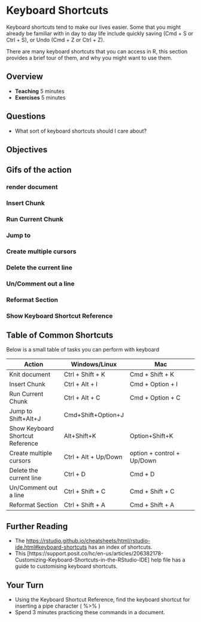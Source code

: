 # Keyboard Shortcuts

Keyboard shortcuts tend to make our lives easier. Some that you might already be familiar with in day to day life include quickly saving (Cmd + S or Ctrl + S), or Undo (Cmd + Z or Ctrl + Z).

There are many keyboard shortcuts that you can access in R, this section provides a brief tour of them, and why you might want to use them.

## Overview

* **Teaching** 5 minutes
* **Exercises** 5 minutes

## Questions

* What sort of keyboard shortcuts should I care about?

## Objectives

## Gifs of the action

### render document
### Insert Chunk
### Run Current Chunk
### Jump to
### Create multiple cursors
### Delete the current line
### Un/Comment out a line 
### Reformat Section 
### Show Keyboard Shortcut Reference

## Table of Common Shortcuts

Below is a small table of tasks you can perform with keyboard 

| Action      | Windows/Linux | Mac  | 
|-------------|---------------|----------------|
| Knit document | Ctrl + Shift + K | Cmd + Shift + K |
| Insert Chunk  | Ctrl + Alt + I   | Cmd + Option + I |
| Run Current Chunk | Ctrl + Alt + C | Cmd + Option + C | 
| Jump to  	Shift+Alt+J 	| Cmd+Shift+Option+J |
| Show Keyboard Shortcut Reference  |	Alt+Shift+K | Option+Shift+K |
| Create multiple cursors | Ctrl + Alt + Up/Down | option + control + Up/Down|
| Delete the current line | Ctrl + D | Cmd + D|
| Un/Comment out a line   | Ctrl + Shift + C | Cmd + Shift + C| 
| Reformat Section | Ctrl + Shift + A | Cmd + Shift + A| 

## Further Reading

- The [https://rstudio.github.io/cheatsheets/html/rstudio-ide.html#keyboard-shortcuts](Rstudio Cheat Sheet) has an index of shortcuts. 
- This [https://support.posit.co/hc/en-us/articles/206382178-Customizing-Keyboard-Shortcuts-in-the-RStudio-IDE] help file has a guide to customising keyboard shortcuts.

## Your Turn {.exercise}

- Using the Keyboard Shortcut Reference, find the keyboard shortcut for inserting a pipe character ( %>% )
- Spend 3 minutes practicing these commands in a document.
